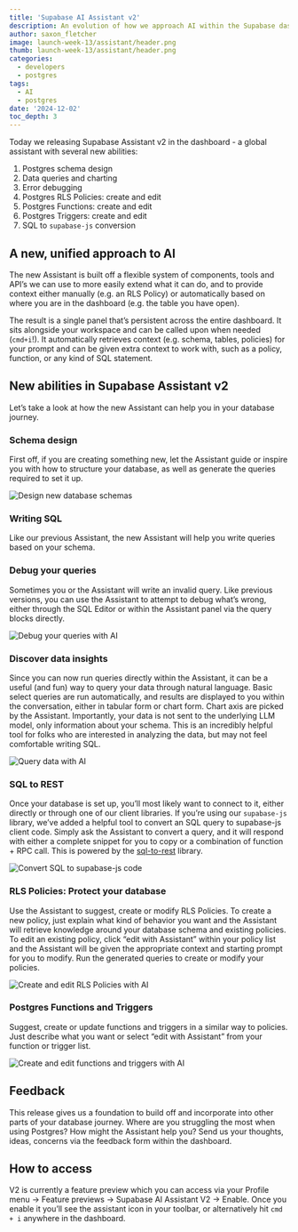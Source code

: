 ```yaml
---
title: 'Supabase AI Assistant v2'
description: An evolution of how we approach AI within the Supabase dashboard'
author: saxon_fletcher
image: launch-week-13/assistant/header.png
thumb: launch-week-13/assistant/header.png
categories:
  - developers
  - postgres
tags:
  - AI
  - postgres
date: '2024-12-02'
toc_depth: 3
---
```


Today we releasing Supabase Assistant v2 in the dashboard - a global assistant with several new abilities:

1. Postgres schema design
1. Data queries and charting
1. Error debugging
1. Postgres RLS Policies: create and edit
1. Postgres Functions: create and edit
1. Postgres Triggers: create and edit
1. SQL to `supabase-js` conversion

## A new, unified approach to AI

The new Assistant is built off a flexible system of components, tools and API’s we can use to more easily extend what it can do, and to provide context either manually (e.g. an RLS Policy) or automatically based on where you are in the dashboard (e.g. the table you have open).

The result is a single panel that’s persistent across the entire dashboard. It sits alongside your workspace and can be called upon when needed (`cmd+i`!). It automatically retrieves context (e.g. schema, tables, policies) for your prompt and can be given extra context to work with, such as a policy, function, or any kind of SQL statement.

## New abilities in Supabase Assistant v2

Let’s take a look at how the new Assistant can help you in your database journey.

### Schema design

First off, if you are creating something new, let the Assistant guide or inspire you with how to structure your database, as well as generate the queries required to set it up.

<Img alt="Design new database schemas" src="/images/blog/launch-week-13/assistant/design.png" />

### Writing SQL

Like our previous Assistant, the new Assistant will help you write queries based on your schema.

### Debug your queries

Sometimes you or the Assistant will write an invalid query. Like previous versions, you can use the Assistant to attempt to debug what’s wrong, either through the SQL Editor or within the Assistant panel via the query blocks directly.

<Img alt="Debug your queries with AI" src="/images/blog/launch-week-13/assistant/debug.png" />

### Discover data insights

Since you can now run queries directly within the Assistant, it can be a useful (and fun) way to query your data through natural language. Basic select queries are run automatically, and results are displayed to you within the conversation, either in tabular form or chart form. Chart axis are picked by the Assistant. Importantly, your data is not sent to the underlying LLM model, only information about your schema. This is an incredibly helpful tool for folks who are interested in analyzing the data, but may not feel comfortable writing SQL.

<Img alt="Query data with AI" src="/images/blog/launch-week-13/assistant/query.png" />

### SQL to REST

Once your database is set up, you’ll most likely want to connect to it, either directly or through one of our client libraries. If you’re using our `supabase-js` library, we’ve added a helpful tool to convert an SQL query to supabase-js client code. Simply ask the Assistant to convert a query, and it will respond with either a complete snippet for you to copy or a combination of function + RPC call. This is powered by the [sql-to-rest](https://github.com/supabase-community/sql-to-rest) library.

<Img alt="Convert SQL to supabase-js code" src="/images/blog/launch-week-13/assistant/js.png" />

### RLS Policies: Protect your database

Use the Assistant to suggest, create or modify RLS Policies. To create a new policy, just explain what kind of behavior you want and the Assistant will retrieve knowledge around your database schema and existing policies. To edit an existing policy, click “edit with Assistant” within your policy list and the Assistant will be given the appropriate context and starting prompt for you to modify. Run the generated queries to create or modify your policies.

<Img
  alt="Create and edit RLS Policies with AI"
  src="/images/blog/launch-week-13/assistant/policy.png"
/>

### Postgres Functions and Triggers

Suggest, create or update functions and triggers in a similar way to policies. Just describe what you want or select “edit with Assistant” from your function or trigger list.

<Img
  alt="Create and edit functions and triggers with AI"
  src="/images/blog/launch-week-13/assistant/functions.png"
/>

## Feedback

This release gives us a foundation to build off and incorporate into other parts of your database journey. Where are you struggling the most when using Postgres? How might the Assistant help you? Send us your thoughts, ideas, concerns via the feedback form within the dashboard.

## How to access

V2 is currently a feature preview which you can access via your Profile menu → Feature previews → Supabase AI Assistant V2 → Enable. Once you enable it you’ll see the assistant icon in your toolbar, or alternatively hit `cmd + i` anywhere in the dashboard.
